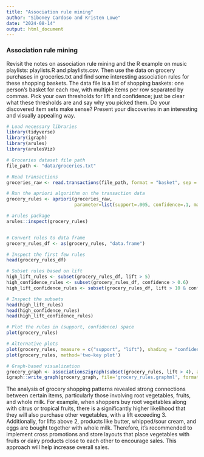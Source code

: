 ---
title: "Association rule mining"
author: "Siboney Cardoso and Kristen Lowe"
date: "2024-08-14"
output: html_document
---

### Association rule mining

Revisit the notes on association rule mining and the R example on music playlists: playlists.R and playlists.csv. Then use the data on grocery purchases in groceries.txt and find some interesting association rules for these shopping baskets. The data file is a list of shopping baskets: one person's basket for each row, with multiple items per row separated by commas. Pick your own thresholds for lift and confidence; just be clear what these thresholds are and say why you picked them. Do your discovered item sets make sense? Present your discoveries in an interesting and visually appealing way.

```{r}

# Load necessary libraries
library(tidyverse)
library(igraph)
library(arules)
library(arulesViz)

# Groceries dataset file path
file_path <- "data/groceries.txt"

# Read transactions
groceries_raw <- read.transactions(file_path, format = "basket", sep = ",")

# Run the apriori algorithm on the transaction data
grocery_rules <- apriori(groceries_raw, 
                         parameter=list(support=.005, confidence=.1, maxlen=4))

# arules package
arules::inspect(grocery_rules)


# Convert rules to data frame
grocery_rules_df <- as(grocery_rules, "data.frame")

# Inspect the first few rules
head(grocery_rules_df)

# Subset rules based on lift
high_lift_rules <- subset(grocery_rules_df, lift > 5)
high_confidence_rules <- subset(grocery_rules_df, confidence > 0.6)
high_lift_confidence_rules <- subset(grocery_rules_df, lift > 10 & confidence > 0.5)

# Inspect the subsets
head(high_lift_rules)
head(high_confidence_rules)
head(high_lift_confidence_rules)

# Plot the rules in (support, confidence) space
plot(grocery_rules)

# Alternative plots
plot(grocery_rules, measure = c("support", "lift"), shading = "confidence")
plot(grocery_rules, method='two-key plot')

# Graph-based visualization
grocery_graph <- associations2igraph(subset(grocery_rules, lift > 4), associationsAsNodes = FALSE)
igraph::write_graph(grocery_graph, file='grocery_rules.graphml', format = "graphml")
```

The analysis of grocery shopping patterns revealed strong connections between certain items, particularly those involving root vegetables, fruits, and whole milk. For example, when shoppers buy root vegetables along with citrus or tropical fruits, there is a significantly higher likelihood that they will also purchase other vegetables, with a lift exceeding 3. Additionally, for lifts above 2, products like butter, whipped/sour cream, and eggs are bought together with whole milk. Therefore, it's recommended to implement cross promotions and store layouts that place vegetables with fruits or dairy products close to each other to encourage sales. This approach will help increase overall sales.
